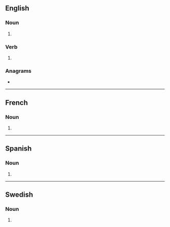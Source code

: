==English==

===Noun===
{{head|en|noun form}}

# {{plural of|samba|lang=en}}

===Verb===
{{head|en|verb form}}

# {{en-third-person singular of|samba}}

===Anagrams===
* {{anagrams|en|a=aabmss|ambass}}

----

==French==

===Noun===
{{head|fr|noun plural form|g=?}}

# {{plural of|samba|lang=fr}}

----

==Spanish==

===Noun===
{{head|es|noun form}}

# {{plural of|samba|lang=es}}

----

==Swedish==

===Noun===
{{head|sv|noun form}}

# {{sv-noun-form-indef-gen|samba}}